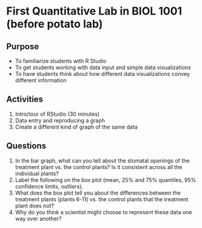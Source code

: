 # First Quantitative Lab in BIOL 1001 (before potato lab)

## Purpose
-	To familiarize students with R Studio
-	To get students working with data input and simple data visualizations
-	To have students think about how different data visualizations convey different information

## Activities

1.	Intro/tour of RStudio (30 minutes)
2.	Data entry and reproducing a graph
3.	Create a different kind of graph of the same data

## Questions

1.	In the bar graph, what can you tell about the stomatal openings of the treatment plant vs. the control plants? Is it consistent across all the individual plants?
2.	Label the following on the box plot (mean, 25% and 75% quantiles, 95% confidence limits, outliers).
3.	What does the box plot tell you about the differences between the treatment plants (plants 6-11) vs. the control plants that the treatment plant does not?
4.	Why do you think a scientist might choose to represent these data one way over another?
